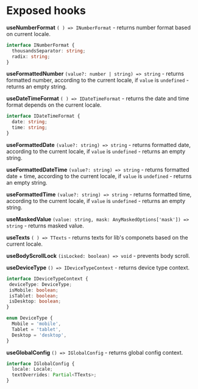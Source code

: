 
<Meta title="Exposed hooks" />

# Exposed hooks

**useNumberFormat** `( ) => INumberFormat` - returns number format based on current locale.
``` typescript
interface INumberFormat {
  thousandsSeparator: string;
  radix: string;
}
```

**useFormattedNumber** `(value?: number | string) => string` - returns formatted number, according to the current locale, if `value` is `undefined` - returns an empty string.

**useDateTimeFormat** `( ) => IDateTimeFormat` - returns the date and time format depends on the current locale.
``` typescript
interface IDateTimeFormat {
  date: string;
  time: string;
}
```

**useFormattedDate** `(value?: string) => string` - returns formatted date, according to the current locale, if `value` is `undefined` - returns an empty string.

**useFormattedDateTime** `(value?: string) => string` - returns formatted date + time, according to the current locale, if `value` is `undefined` - returns an empty string.

**useFormattedTime** `(value?: string) => string` - returns formatted time, according to the current locale, if `value` is `undefined` - returns an empty string.

**useMaskedValue** `(value: string, mask: AnyMaskedOptions['mask']) => string` - returns masked value.

**useTexts** `( ) => TTexts` - returns texts for lib's componets based on the current locale.

**useBodyScrollLock** `(isLocked: boolean) => void` - prevents body scroll.

**useDeviceType** `() => IDeviceTypeContext` - returns device type context.

``` ts
interface IDeviceTypeContext {
 deviceType: DeviceType;
 isMobile: boolean;
 isTablet: boolean;
 isDesktop: boolean;
}

enum DeviceType {
  Mobile = 'mobile',
  Tablet = 'tablet',
  Desktop = 'desktop',
}
```

**useGlobalConfig** `() => IGlobalConfig` - returns global config context.

``` ts
interface IGlobalConfig {
  locale: Locale;
  textOverrides: Partial<TTexts>;
}
```
